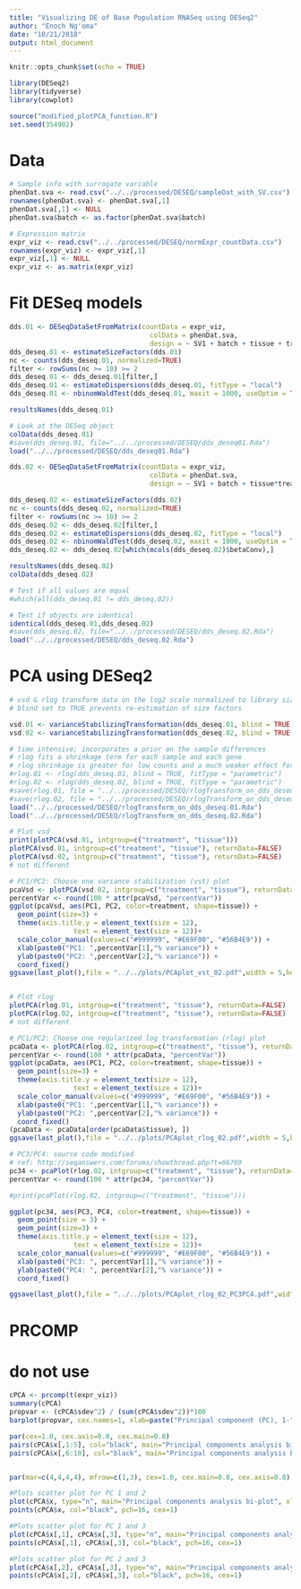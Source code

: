 ```yaml
---
title: "Visualizing DE of Base Population RNASeq using DESeq2"
author: "Enoch Ng'oma"
date: "10/21/2018"
output: html_document
---
```


```r
knitr::opts_chunk$set(echo = TRUE)

library(DESeq2)
library(tidyverse)
library(cowplot)

source("modified_plotPCA_function.R")
set.seed(354902)
```

# Data

```r
# Sample info with surrogate variable
phenDat.sva <- read.csv("../../processed/DESEQ/sampleDat_with_SV.csv")
rownames(phenDat.sva) <- phenDat.sva[,1]
phenDat.sva[,1] <- NULL
phenDat.sva$batch <- as.factor(phenDat.sva$batch)

# Expression matrix
expr_viz <- read.csv("../../processed/DESEQ/normExpr_countData.csv")
rownames(expr_viz) <- expr_viz[,1]
expr_viz[,1] <- NULL
expr_viz <- as.matrix(expr_viz)

```

# Fit DESeq models

```r
dds.01 <- DESeqDataSetFromMatrix(countData = expr_viz, 
                                   colData = phenDat.sva, 
                                   design = ~ SV1 + batch + tissue + treatment)
dds_deseq.01 <- estimateSizeFactors(dds.01)
nc <- counts(dds_deseq.01, normalized=TRUE)
filter <- rowSums(nc >= 10) >= 2
dds_deseq.01 <- dds_deseq.01[filter,]
dds_deseq.01 <- estimateDispersions(dds_deseq.01, fitType = "local")
dds_deseq.01 <- nbinomWaldTest(dds_deseq.01, maxit = 1000, useOptim = TRUE)

resultsNames(dds_deseq.01)

# Look at the DESeq object
colData(dds_deseq.01)
#save(dds_deseq.01, file="../../processed/DESEQ/dds_deseq01.Rda")
load("../../processed/DESEQ/dds_deseq01.Rda")

dds.02 <- DESeqDataSetFromMatrix(countData = expr_viz, 
                                   colData = phenDat.sva, 
                                   design = ~ SV1 + batch + tissue*treatment)

dds_deseq.02 <- estimateSizeFactors(dds.02)
nc <- counts(dds_deseq.02, normalized=TRUE)
filter <- rowSums(nc >= 10) >= 2
dds_deseq.02 <- dds_deseq.02[filter,]
dds_deseq.02 <- estimateDispersions(dds_deseq.02, fitType = "local")
dds_deseq.02 <- nbinomWaldTest(dds_deseq.02, maxit = 1000, useOptim = TRUE)
dds_deseq.02 <- dds_deseq.02[which(mcols(dds_deseq.02)$betaConv),]

resultsNames(dds_deseq.02)
colData(dds_deseq.02)

# Test if all values are equal
#which(all(dds_deseq.01 != dds_deseq.02))

# Test if objects are identical
identical(dds_deseq.01,dds_deseq.02)
#save(dds_deseq.02, file="../../processed/DESEQ/dds_deseq.02.Rda")
load("../../processed/DESEQ/dds_deseq.02.Rda")
```

# PCA using DESeq2

```r
# vsd & rlog transform data on the log2 scale normalized to library size
# blind set to TRUE prevents re-estimation of size factors

vsd.01 <- varianceStabilizingTransformation(dds_deseq.01, blind = TRUE, fitType = "parametric")
vsd.02 <- varianceStabilizingTransformation(dds_deseq.02, blind = TRUE, fitType = "parametric")

# time intensive; incorporates a prior on the sample differences
# rlog fits a shrinkage term for each sample and each gene
# rlog shrinkage is greater for low counts and a much weaker effect for high counts (see ?rlog)
#rlog.01 <- rlog(dds_deseq.01, blind = TRUE, fitType = "parametric")
#rlog.02 <- rlog(dds_deseq.02, blind = TRUE, fitType = "parametric")
#save(rlog.01, file = "../../processed/DESEQ/rlogTransform_on_dds_deseq.01.Rda")
#save(rlog.02, file = "../../processed/DESEQ/rlogTransform_on_dds_deseq.02.Rda")
load("../../processed/DESEQ/rlogTransform_on_dds_deseq.01.Rda")
load("../../processed/DESEQ/rlogTransform_on_dds_deseq.02.Rda")

# Plot vsd
print(plotPCA(vsd.01, intgroup=c("treatment", "tissue")))
plotPCA(vsd.01, intgroup=c("treatment", "tissue"), returnData=FALSE)
plotPCA(vsd.02, intgroup=c("treatment", "tissue"), returnData=FALSE)
# not different

# PC1/PC2: Choose one variance stabilization (vst) plot 
pcaVsd <- plotPCA(vsd.02, intgroup=c("treatment", "tissue"), returnData=TRUE)
percentVar <- round(100 * attr(pcaVsd, "percentVar"))
ggplot(pcaVsd, aes(PC1, PC2, color=treatment, shape=tissue)) +
  geom_point(size=3) +
  theme(axis.title.y = element_text(size = 12),
                text = element_text(size = 12))+
  scale_color_manual(values=c("#999999", "#E69F00", "#56B4E9")) +
  xlab(paste0("PC1: ",percentVar[1],"% variance")) +
  ylab(paste0("PC2: ",percentVar[2],"% variance")) + 
  coord_fixed()
ggsave(last_plot(),file = "../../plots/PCAplot_vst_02.pdf",width = 5,height=5)


# Plot rlog
plotPCA(rlog.01, intgroup=c("treatment", "tissue"), returnData=FALSE)
plotPCA(rlog.02, intgroup=c("treatment", "tissue"), returnData=FALSE)
# not different

# PC1/PC2: Choose one regularized log transformation (rlog) plot
pcaData <- plotPCA(rlog.02, intgroup=c("treatment", "tissue"), returnData=TRUE)
percentVar <- round(100 * attr(pcaData, "percentVar"))
ggplot(pcaData, aes(PC1, PC2, color=treatment, shape=tissue)) +
  geom_point(size=3) +
  theme(axis.title.y = element_text(size = 12),
                text = element_text(size = 12))+
  scale_color_manual(values=c("#999999", "#E69F00", "#56B4E9")) +
  xlab(paste0("PC1: ",percentVar[1],"% variance")) +
  ylab(paste0("PC2: ",percentVar[2],"% variance")) + 
  coord_fixed()
(pcaData <- pcaData[order(pcaData$tissue), ])
ggsave(last_plot(),file = "../../plots/PCAplot_rlog_02.pdf",width = 5,height=5)

# PC3/PC4: source code modified
# ref: http://seqanswers.com/forums/showthread.php?t=66769
pc34 <- pcaPlot(rlog.02, intgroup=c("treatment", "tissue"), returnData=TRUE)
percentVar <- round(100 * attr(pc34, "percentVar"))

#print(pcaPlot(rlog.02, intgroup=c("treatment", "tissue")))

ggplot(pc34, aes(PC3, PC4, color=treatment, shape=tissue)) + 
  geom_point(size = 3) + 
  geom_point(size=3) +
  theme(axis.title.y = element_text(size = 12),
                text = element_text(size = 12))+
  scale_color_manual(values=c("#999999", "#E69F00", "#56B4E9")) +
  xlab(paste0("PC3: ", percentVar[1],"% variance")) + 
  ylab(paste0("PC4: ", percentVar[2],"% variance")) + 
  coord_fixed()

ggsave(last_plot(),file = "../../plots/PCAplot_rlog_02_PC3PC4.pdf",width = 5,height=5)

```

# PRCOMP
# do not use
```r
cPCA <- prcomp(t(expr_viz))
summary(cPCA)
propvar <- (cPCA$sdev^2) / (sum(cPCA$sdev^2))*100
barplot(propvar, cex.names=1, xlab=paste("Principal component (PC), 1-", length(cPCA$sdev)), ylab="Proportion of variation (%)", main="Scree plot", ylim=c(0,100))

par(cex=1.0, cex.axis=0.8, cex.main=0.8)
pairs(cPCA$x[,1:5], col="black", main="Principal components analysis bi-plot\nPCs 1-5", pch=16)
pairs(cPCA$x[,6:10], col="black", main="Principal components analysis bi-plot\nPCs 6-10", pch=16)


par(mar=c(4,4,4,4), mfrow=c(1,3), cex=1.0, cex.main=0.8, cex.axis=0.8)

#Plots scatter plot for PC 1 and 2
plot(cPCA$x, type="n", main="Principal components analysis bi-plot", xlab=paste("PC1, ", round(propvar[1], 2), "%"), ylab=paste("PC2, ", round(propvar[2], 2), "%"))
points(cPCA$x, col="black", pch=16, cex=1)

#Plots scatter plot for PC 1 and 3
plot(cPCA$x[,1], cPCA$x[,3], type="n", main="Principal components analysis bi-plot", xlab=paste("PC1, ", round(propvar[1], 2), "%"), ylab=paste("PC3, ", round(propvar[3], 2), "%"))
points(cPCA$x[,1], cPCA$x[,3], col="black", pch=16, cex=1)

#Plots scatter plot for PC 2 and 3
plot(cPCA$x[,2], cPCA$x[,3], type="n", main="Principal components analysis bi-plot", xlab=paste("PC2, ", round(propvar[2], 2), "%"), ylab=paste("PC3, ", round(propvar[3], 2), "%"))
points(cPCA$x[,2], cPCA$x[,3], col="black", pch=16, cex=1)
```

